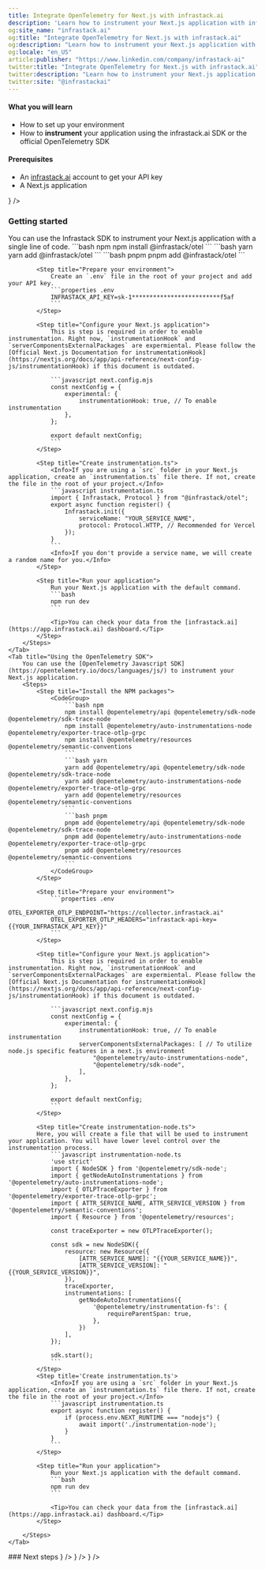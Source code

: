 ```yaml
---
title: Integrate OpenTelemetry for Next.js with infrastack.ai
description: 'Learn how to instrument your Next.js application with infrastack.ai and OpenTelemetry for comprehensive observability and performance insights.'
og:site_name: "infrastack.ai"
og:title: "Integrate OpenTelemetry for Next.js with infrastack.ai"
og:description: "Learn how to instrument your Next.js application with infrastack.ai and OpenTelemetry for comprehensive observability and performance insights."
og:locale: "en_US"
article:publisher: "https://www.linkedin.com/company/infrastack-ai"
twitter:title: "Integrate OpenTelemetry for Next.js with infrastack.ai"
twitter:description: "Learn how to instrument your Next.js application with infrastack.ai and OpenTelemetry for comprehensive observability and performance insights."
twitter:site: "@infrastackai"
---
```



#### What you will learn
- How to set up your environment
- How to <Tooltip tip="To make an application observable, it must be instrumented: That is, code from the system's components must emit traces, metrics, and logs."> **instrument** </Tooltip> your application using the infrastack.ai SDK or the official OpenTelemetry SDK

#### Prerequisites
- An [infrastack.ai](https://app.infrastack.ai) account to get your API key
- A Next.js application

<CardGroup cols={1}>
    <Card title="Follow the example project on GitHub" href="https://github.com/infrastackai/infrastack/tree/main/examples/nextjs"
    icon={<GithubIcon />}
    />
</CardGroup>

### Getting started
<Tabs>
    <Tab title="Using the Infrastack SDK">
        You can use the Infrastack SDK to instrument your Next.js application with a single line of code.
        <Steps>
            <Step title="Install the NPM package">
                <CodeGroup>
                    ```bash npm
                    npm install @infrastack/otel
                    ```
                    ```bash yarn
                    yarn add @infrastack/otel
                    ```
                    ```bash pnpm
                    pnpm add @infrastack/otel
                    ```
                </CodeGroup>
            </Step>

            <Step title="Prepare your environment">
                Create an `.env` file in the root of your project and add your API key.
                ```properties .env
                INFRASTACK_API_KEY=sk-1*************************f5af
                ```
            </Step>
  
            <Step title="Configure your Next.js application">
                This is step is required in order to enable instrumentation. Right now, `instrumentationHook` and `serverComponentsExternalPackages` are expermiental. Please follow the [Official Next.js Documentation for instrumentationHook](https://nextjs.org/docs/app/api-reference/next-config-js/instrumentationHook) if this document is outdated.

                ```javascript next.config.mjs
                const nextConfig = {
                    experimental: {
                        instrumentationHook: true, // To enable instrumentation
                    },
                };

                export default nextConfig;
                ```
            </Step> 

            <Step title="Create instrumentation.ts">
                <Info>If you are using a `src` folder in your Next.js application, create an `instrumentation.ts` file there. If not, create the file in the root of your project.</Info>
                ```javascript instrumentation.ts
                import { Infrastack, Protocol } from "@infrastack/otel";
                export async function register() {
                    Infrastack.init({
                        serviceName: "YOUR_SERVICE_NAME",
                        protocol: Protocol.HTTP, // Recommended for Vercel
                    });
                }
                ```
                <Info>If you don't provide a service name, we will create a random name for you.</Info>
            </Step>

            <Step title="Run your application">
                Run your Next.js application with the default command.
                ```bash
                npm run dev
                ```

                <Tip>You can check your data from the [infrastack.ai](https://app.infrastack.ai) dashboard.</Tip>
            </Step>
        </Steps>
    </Tab>
    <Tab title="Using the OpenTelemetry SDK">
        You can use the [OpenTelemetry Javascript SDK](https://opentelemetry.io/docs/languages/js/) to instrument your Next.js application.
        <Steps>
            <Step title="Install the NPM packages">
                <CodeGroup>
                    ```bash npm
                    npm install @opentelemetry/api @opentelemetry/sdk-node @opentelemetry/sdk-trace-node
                    npm install @opentelemetry/auto-instrumentations-node @opentelemetry/exporter-trace-otlp-grpc
                    npm install @opentelemetry/resources @opentelemetry/semantic-conventions
                    ```
                    ```bash yarn
                    yarn add @opentelemetry/api @opentelemetry/sdk-node @opentelemetry/sdk-trace-node
                    yarn add @opentelemetry/auto-instrumentations-node @opentelemetry/exporter-trace-otlp-grpc
                    yarn add @opentelemetry/resources @opentelemetry/semantic-conventions
                    ```
                    ```bash pnpm
                    pnpm add @opentelemetry/api @opentelemetry/sdk-node @opentelemetry/sdk-trace-node
                    pnpm add @opentelemetry/auto-instrumentations-node @opentelemetry/exporter-trace-otlp-grpc
                    pnpm add @opentelemetry/resources @opentelemetry/semantic-conventions
                    ```
                </CodeGroup>
            </Step>
      
            <Step title="Prepare your environment">
                ```properties .env
                OTEL_EXPORTER_OTLP_ENDPOINT="https://collector.infrastack.ai"
                OTEL_EXPORTER_OTLP_HEADERS="infrastack-api-key={{YOUR_INFRASTACK_API_KEY}}"
                ```
            </Step>

            <Step title="Configure your Next.js application">
                This is step is required in order to enable instrumentation. Right now, `instrumentationHook` and `serverComponentsExternalPackages` are expermiental. Please follow the [Official Next.js Documentation for instrumentationHook](https://nextjs.org/docs/app/api-reference/next-config-js/instrumentationHook) if this document is outdated.

                ```javascript next.config.mjs
                const nextConfig = {
                    experimental: {
                        instrumentationHook: true, // To enable instrumentation
                        serverComponentsExternalPackages: [ // To utilize node.js specific features in a next.js environment
                            "@opentelemetry/auto-instrumentations-node",
                            "@opentelemetry/sdk-node",
                        ],
                    },
                };

                export default nextConfig;
                ```
            </Step> 

            <Step title="Create instrumentation-node.ts">
            Here, you will create a file that will be used to instrument your application. You will have lower level control over the instrumentation process.
                ```javascript instrumentation-node.ts
                'use strict'
                import { NodeSDK } from '@opentelemetry/sdk-node';
                import { getNodeAutoInstrumentations } from '@opentelemetry/auto-instrumentations-node';
                import { OTLPTraceExporter } from '@opentelemetry/exporter-trace-otlp-grpc';
                import { ATTR_SERVICE_NAME, ATTR_SERVICE_VERSION } from '@opentelemetry/semantic-conventions';
                import { Resource } from '@opentelemetry/resources';

                const traceExporter = new OTLPTraceExporter();

                const sdk = new NodeSDK({
                    resource: new Resource({
                        [ATTR_SERVICE_NAME]: "{{YOUR_SERVICE_NAME}}",
                        [ATTR_SERVICE_VERSION]: "{{YOUR_SERVICE_VERSION}}",
                    }),
                    traceExporter,
                    instrumentations: [
                        getNodeAutoInstrumentations({
                            '@opentelemetry/instrumentation-fs': {
                                requireParentSpan: true,
                            },
                        })
                    ],
                });
                
                sdk.start(); 
                ```
            </Step>
            <Step title='Create instrumentation.ts'>
                <Info>If you are using a `src` folder in your Next.js application, create an `instrumentation.ts` file there. If not, create the file in the root of your project.</Info>
                ```javascript instrumentation.ts
                export async function register() {
                    if (process.env.NEXT_RUNTIME === "nodejs") {
                        await import('./instrumentation-node');
                    }
                }
                ```
            </Step>

            <Step title="Run your application">
                Run your Next.js application with the default command.
                ```bash
                npm run dev
                ```

                <Tip>You can check your data from the [infrastack.ai](https://app.infrastack.ai) dashboard.</Tip>
            </Step> 
  
        </Steps>
    </Tab>
</Tabs>
### Next steps
<CardGroup cols={2}>
<Card title="Deploy Next.js with OpenTelemetry to Vercel" href="/guides/deploy-nextjs-with-opentelemetry-to-vercel"
    icon={<VercelIcon />}
    />
    <Card title="Javascript SDK Reference" href="/sdk-reference/javascript/configuration" 
    icon={<JsIcon />}
    />
    <Card title="Explore the Next.js example project" href="https://github.com/infrastackai/infrastack/tree/main/examples/nextjs"
    icon={<GithubIcon />}
    />
</CardGroup>
